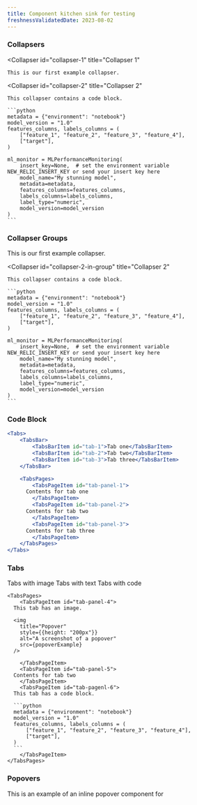 ```yaml
---
title: Component kitchen sink for testing
freshnessValidatedDate: 2023-08-02
---
```


### Collapsers

  <Collapser
    id="collapser-1"
    title="Collapser 1"
  >
    This is our first example collapser.
  </Collapser>

  <Collapser
    id="collapser-2"
    title="Collapser 2"
  >
    This collapser contains a code block.

    ```python
    metadata = {"environment": "notebook"}
    model_version = "1.0"
    features_columns, labels_columns = (
        ["feature_1", "feature_2", "feature_3", "feature_4"],
        ["target"],
    )

    ml_monitor = MLPerformanceMonitoring(
        insert_key=None,  # set the environment variable NEW_RELIC_INSERT_KEY or send your insert key here
        model_name="My stunning model",
        metadata=metadata,
        features_columns=features_columns,
        labels_columns=labels_columns,
        label_type="numeric",
        model_version=model_version
    )
    ```  

  </Collapser>

### Collapser Groups
<CollapserGroup>
  <Collapser
    id="collapser-1-in-group"
    title="Collapser 1"
  >
    This is our first example collapser.
  </Collapser>

  <Collapser
    id="collapser-2-in-group"
    title="Collapser 2"
  >
    This collapser contains a code block.

    ```python
    metadata = {"environment": "notebook"}
    model_version = "1.0"
    features_columns, labels_columns = (
        ["feature_1", "feature_2", "feature_3", "feature_4"],
        ["target"],
    )

    ml_monitor = MLPerformanceMonitoring(
        insert_key=None,  # set the environment variable NEW_RELIC_INSERT_KEY or send your insert key here
        model_name="My stunning model",
        metadata=metadata,
        features_columns=features_columns,
        labels_columns=labels_columns,
        label_type="numeric",
        model_version=model_version
    )
    ```  

  </Collapser>
</CollapserGroup>

### Code Block

```jsx
<Tabs>
	<TabsBar>
		<TabsBarItem id="tab-1">Tab one</TabsBarItem>
		<TabsBarItem id="tab-2">Tab two</TabsBarItem>
		<TabsBarItem id="tab-3">Tab three</TabsBarItem>
	</TabsBar>

	<TabsPages>
		<TabsPageItem id="tab-panel-1">
      Contents for tab one
		</TabsPageItem>
		<TabsPageItem id="tab-panel-2">
      Contents for tab two
		</TabsPageItem>
		<TabsPageItem id="tab-panel-3">
      Contents for tab three
		</TabsPageItem>
	</TabsPages>
</Tabs>
```

### Tabs

<Tabs>
	<TabsBar>
		<TabsBarItem id="tab-4">Tabs with image</TabsBarItem>
		<TabsBarItem id="tab-5">Tabs with text</TabsBarItem>
		<TabsBarItem id="tab-6">Tabs with code</TabsBarItem>
	</TabsBar>

	<TabsPages>
		<TabsPageItem id="tab-panel-4">
      This tab has an image.

      <img
        title="Popover"
        style={{height: "200px"}}
        alt="A screenshot of a popover"
        src={popoverExample}
      />

		</TabsPageItem>
		<TabsPageItem id="tab-panel-5">
      Contents for tab two
		</TabsPageItem>
		<TabsPageItem id="tab-pagenl-6">
      This tab has a code block.

      ```python
      metadata = {"environment": "notebook"}
      model_version = "1.0"
      features_columns, labels_columns = (
          ["feature_1", "feature_2", "feature_3", "feature_4"],
          ["target"],
      )
      ```  
		</TabsPageItem>
	</TabsPages>
</Tabs>

### Popovers

This is an example of an inline popover component for <InlinePopover type="apm" />
